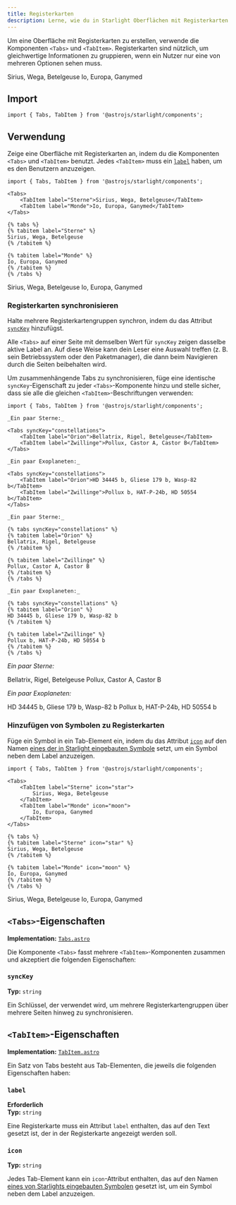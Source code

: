 ```yaml
---
title: Registerkarten
description: Lerne, wie du in Starlight Oberflächen mit Registerkarten erstellst, um gleichwertige Informationen zu gruppieren.
---
```



Um eine Oberfläche mit Registerkarten zu erstellen, verwende die Komponenten `<Tabs>` und `<TabItem>`.
Registerkarten sind nützlich, um gleichwertige Informationen zu gruppieren, wenn ein Nutzer nur eine von mehreren Optionen sehen muss.


<Preview>

<Tabs slot="preview">
	<TabItem label="Sterne">Sirius, Wega, Betelgeuse</TabItem>
	<TabItem label="Monde">Io, Europa, Ganymed</TabItem>
</Tabs>

</Preview>

## Import

```tsx
import { Tabs, TabItem } from '@astrojs/starlight/components';
```

## Verwendung

Zeige eine Oberfläche mit Registerkarten an, indem du die Komponenten `<Tabs>` und `<TabItem>` benutzt.
Jedes `<TabItem>` muss ein [`label`](#label) haben, um es den Benutzern anzuzeigen.

<Preview>

```mdx
import { Tabs, TabItem } from '@astrojs/starlight/components';

<Tabs>
	<TabItem label="Sterne">Sirius, Wega, Betelgeuse</TabItem>
	<TabItem label="Monde">Io, Europa, Ganymed</TabItem>
</Tabs>
```

<Fragment slot="markdoc">

```markdoc
{% tabs %}
{% tabitem label="Sterne" %}
Sirius, Wega, Betelgeuse
{% /tabitem %}

{% tabitem label="Monde" %}
Io, Europa, Ganymed
{% /tabitem %}
{% /tabs %}
```

</Fragment>

<Tabs slot="preview">
	<TabItem label="Sterne">Sirius, Wega, Betelgeuse</TabItem>
	<TabItem label="Monde">Io, Europa, Ganymed</TabItem>
</Tabs>

</Preview>

### Registerkarten synchronisieren

Halte mehrere Registerkarten&shy;gruppen synchron, indem du das Attribut [`syncKey`](#synckey) hinzufügst.

Alle `<Tabs>` auf einer Seite mit demselben Wert für `syncKey` zeigen dasselbe aktive Label an.
Auf diese Weise kann dein Leser eine Auswahl treffen (z.&nbsp;B. sein Betriebssystem oder den Paketmanager), die dann beim Navigieren durch die Seiten beibehalten wird.

Um zusammenhängende Tabs zu synchronisieren, füge eine identische `syncKey`-Eigenschaft zu jeder `<Tabs>`-Komponente hinzu und stelle sicher, dass sie alle die gleichen `<TabItem>`-Beschriftungen verwenden:

<Preview>

```mdx 'syncKey="constellations"'
import { Tabs, TabItem } from '@astrojs/starlight/components';

_Ein paar Sterne:_

<Tabs syncKey="constellations">
	<TabItem label="Orion">Bellatrix, Rigel, Betelgeuse</TabItem>
	<TabItem label="Zwillinge">Pollux, Castor A, Castor B</TabItem>
</Tabs>

_Ein paar Exoplaneten:_

<Tabs syncKey="constellations">
	<TabItem label="Orion">HD 34445 b, Gliese 179 b, Wasp-82 b</TabItem>
	<TabItem label="Zwillinge">Pollux b, HAT-P-24b, HD 50554 b</TabItem>
</Tabs>
```

<Fragment slot="markdoc">

```markdoc 'syncKey="constellations"'
_Ein paar Sterne:_

{% tabs syncKey="constellations" %}
{% tabitem label="Orion" %}
Bellatrix, Rigel, Betelgeuse
{% /tabitem %}

{% tabitem label="Zwillinge" %}
Pollux, Castor A, Castor B
{% /tabitem %}
{% /tabs %}

_Ein paar Exoplaneten:_

{% tabs syncKey="constellations" %}
{% tabitem label="Orion" %}
HD 34445 b, Gliese 179 b, Wasp-82 b
{% /tabitem %}

{% tabitem label="Zwillinge" %}
Pollux b, HAT-P-24b, HD 50554 b
{% /tabitem %}
{% /tabs %}
```

</Fragment>

<Fragment slot="preview">

_Ein paar Sterne:_

<Tabs syncKey="constellations">
	<TabItem label="Orion">Bellatrix, Rigel, Betelgeuse</TabItem>
	<TabItem label="Zwillinge">Pollux, Castor A, Castor B</TabItem>
</Tabs>

_Ein paar Exoplaneten:_

<Tabs syncKey="constellations">
	<TabItem label="Orion">HD 34445 b, Gliese 179 b, Wasp-82 b</TabItem>
	<TabItem label="Zwillinge">Pollux b, HAT-P-24b, HD 50554 b</TabItem>
</Tabs>

</Fragment>

</Preview>

### Hinzufügen von Symbolen zu Registerkarten

Füge ein Symbol in ein Tab-Element ein, indem du das Attribut [`icon`](#icon) auf den Namen [eines der in Starlight eingebauten Symbole](/de/reference/icons/#alle-symbole) setzt, um ein Symbol neben dem Label anzuzeigen.

<Preview>

```mdx /icon="\w+"/
import { Tabs, TabItem } from '@astrojs/starlight/components';

<Tabs>
	<TabItem label="Sterne" icon="star">
		Sirius, Wega, Betelgeuse
	</TabItem>
	<TabItem label="Monde" icon="moon">
		Io, Europa, Ganymed
	</TabItem>
</Tabs>
```

<Fragment slot="markdoc">

```markdoc /icon="\w+"/
{% tabs %}
{% tabitem label="Sterne" icon="star" %}
Sirius, Wega, Betelgeuse
{% /tabitem %}

{% tabitem label="Monde" icon="moon" %}
Io, Europa, Ganymed
{% /tabitem %}
{% /tabs %}
```

</Fragment>

<Tabs slot="preview">
	<TabItem label="Sterne" icon="star">
		Sirius, Wega, Betelgeuse
	</TabItem>
	<TabItem label="Monde" icon="moon">
		Io, Europa, Ganymed
	</TabItem>
</Tabs>

</Preview>

## `<Tabs>`-Eigenschaften

**Implementation:** [`Tabs.astro`](https://github.com/withastro/starlight/blob/main/packages/starlight/user-components/Tabs.astro)

Die Komponente `<Tabs>` fasst mehrere `<TabItem>`-Komponenten zusammen und akzeptiert die folgenden Eigenschaften:

### `syncKey`

**Typ:** `string`

Ein Schlüssel, der verwendet wird, um mehrere Registerkarten&shy;gruppen über mehrere Seiten hinweg zu synchronisieren.

## `<TabItem>`-Eigenschaften

**Implementation:** [`TabItem.astro`](https://github.com/withastro/starlight/blob/main/packages/starlight/user-components/TabItem.astro)

Ein Satz von Tabs besteht aus Tab-Elementen, die jeweils die folgenden Eigenschaften haben:

### `label`

**Erforderlich**  
**Typ:** `string`

Eine Registerkarte muss ein Attribut `label` enthalten, das auf den Text gesetzt ist, der in der Registerkarte angezeigt werden soll.

### `icon`

**Typ:** `string`

Jedes Tab-Element kann ein `icon`-Attribut enthalten, das auf den Namen [eines von Starlights eingebauten Symbolen](/de/reference/icons/#alle-symbole) gesetzt ist, um ein Symbol neben dem Label anzuzeigen.
